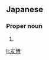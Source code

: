 ==Japanese==
{{ja-kanjitab|とも|ひろ|yomi=k}}

===Proper noun===
{{ja-pos|proper|ともひろ}}

# {{given name|male|lang=ja|sort=ともひろ}}

[[li:友博]]